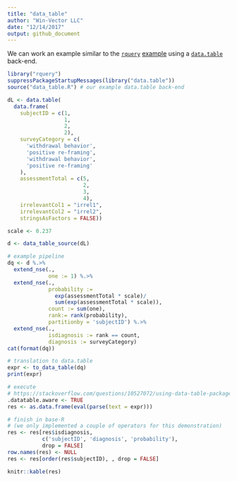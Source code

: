 ```yaml
---
title: "data_table"
author: "Win-Vector LLC"
date: "12/14/2017"
output: github_document
---
```


We can work an example similar to the [`rquery`](https://winvector.github.io/rquery/) [example](https://winvector.github.io/rquery/index.html) using a [`data.table`](http://r-datatable.com/) 
back-end.

```r
library("rquery")
suppressPackageStartupMessages(library("data.table"))
source("data_table.R") # our example data.table back-end

dL <- data.table(
  data.frame(
    subjectID = c(1,                   
                  1,
                  2,                   
                  2),
    surveyCategory = c(
      'withdrawal behavior',
      'positive re-framing',
      'withdrawal behavior',
      'positive re-framing'
    ),
    assessmentTotal = c(5,                 
                        2,
                        3,                  
                        4),
    irrelevantCol1 = "irrel1",
    irrelevantCol2 = "irrel2",
    stringsAsFactors = FALSE))

scale <- 0.237

d <- data_table_source(dL)

# example pipeline
dq <- d %.>%
  extend_nse(.,
             one := 1) %.>%
  extend_nse(.,
             probability :=
               exp(assessmentTotal * scale)/
               sum(exp(assessmentTotal * scale)),
             count := sum(one),
             rank:= rank(probability),
             partitionby = 'subjectID') %.>%
  extend_nse(.,
             isdiagnosis := rank == count,
             diagnosis := surveyCategory)
cat(format(dq))

# translation to data.table
expr <- to_data_table(dq)
print(expr)

# execute
# https://stackoverflow.com/questions/10527072/using-data-table-package-inside-my-own-package
.datatable.aware <- TRUE
res <- as.data.frame(eval(parse(text = expr)))

# finish in base-R 
# (we only implemented a couple of operators for this demonstration)
res <- res[res$isdiagnosis, 
           c('subjectID', 'diagnosis', 'probability'),
           drop = FALSE]
row.names(res) <- NULL
res <- res[order(res$subjectID), , drop = FALSE]

knitr::kable(res)
```

